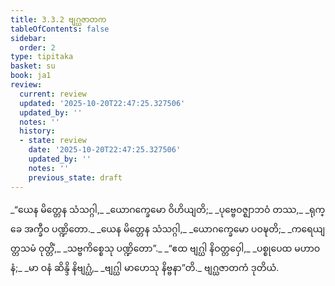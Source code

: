 ```yaml
---
title: 3.3.2 ဗျဂ္ဃဇာတက
tableOfContents: false
sidebar:
  order: 2
type: tipitaka
basket: su
book: ja1
review:
  current: review
  updated: '2025-10-20T22:47:25.327506'
  updated_by: ''
  notes: ''
  history:
  - state: review
    date: '2025-10-20T22:47:25.327506'
    updated_by: ''
    notes: ''
    previous_state: draft
---
```



<DynamicBreadcrumb />


<ReviewStatus review={frontmatter.review} showDetails={true} />

<HypothesisAnnotation frontmatter={frontmatter} />

<Division number="64" book="ja1" e="ch" v="22" p="80">

<Paragraph number="758" type="verses" book="ja1">
_“ယေန မိတ္တေန သံသဂ္ဂါ,_  
_ယောဂက္ခေမော ဝိဟိယျတိ;_  
_ပုဗ္ဗေဝဇ္ဈာဘဝံ တဿ,_  
_ရုက္ခေ အက္ခီဝ ပဏ္ဍိတော._  

</Paragraph>

</Division>
<Division number="65" book="ja1" e="ch" v="22" p="80">

<Paragraph number="759" type="verses" book="ja1">
_ယေန မိတ္တေန သံသဂ္ဂါ,_  
_ယောဂက္ခေမော ပဝဍ္ဎတိ;_  
_ကရေယျတ္တသမံ ဝုတ္တိံ,_  
_သဗ္ဗကိစ္စေသု ပဏ္ဍိတော”._  

</Paragraph>

</Division>
<Division number="66" book="ja1" e="ch" v="22" p="80">

<Paragraph number="760" type="verses" book="ja1">
_“ဧထ ဗျဂ္ဃါ နိဝတ္တဝှေါ,_  
_ပစ္စုပေထ မဟာဝနံ;_  
_မာ ဝနံ ဆိန္ဒိ နိဗျဂ္ဃံ,_  
_ဗျဂ္ဃါ မာဟေသု နိဗ္ဗနာ”တိ._  


</Paragraph>
</Division>

<Paragraph number="761" type="center" book="ja1">
ဗျဂ္ဃဇာတကံ ဒုတိယံ.
</Paragraph>